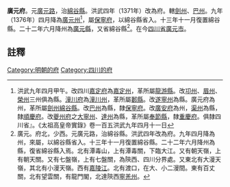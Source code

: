 '''廣元府'''。元[[廣元路|廣元路]]，治[[綿谷縣|綿谷縣]]。洪武四年（1371年）改為府。轄[[劍州|劍州]]、[[巴州|巴州]]。九年（1376年）四月降為[[廣元州|廣元州]]<ref>洪武九年四月甲午。改四川[[嘉定府|嘉定府]]為[[嘉定州_(明朝)|嘉定州]]，革所屬[[龍游縣|龍游縣]]。改[[卭州|卭州]]、[[眉州|眉州]]、[[榮州|榮州]]三州俱為縣。[[潼川府|潼川府]]為[[潼川州|潼川州]]，革所屬[[郪縣|郪縣]]。改[[遂寧州|遂寧州]]為縣。廣元府為州，革所屬[[劍州|劍州]][[綿谷縣|綿谷縣]]。改[[巴州|巴州]]為縣，隸[[保寧府|保寧府]]。改[[廣安府|廣安府]]為州，[[渠州|渠州]]為縣，隸[[順慶府|順慶府]]。改[[夔州府|夔州府]]之[[大寧州|大寧州]]、[[達州|達州]]為縣，革所屬[[奉節縣|奉節縣]]，隸[[重慶府|重慶府]]。俱隸四川省』。《太祖高皇帝實錄》卷一百五洪武九年四月十一日</ref>，屬[[保寧府|保寧府]]，以綿谷縣省入。十三年十一月復置綿谷縣。二十二年六月降州為[[廣元縣|廣元縣]]，又省綿谷縣<ref>廣元。府北，少西。元廣元路，治綿谷縣。洪武四年改為府。九年四月降為州，來屬，以綿谷縣省入。十三年十一月復置綿谷縣。二十二年六月降州為縣，復省綿谷縣入焉。北有潭毒山，上有潭毒關，下臨大江。又有朝天嶺，上有朝天關。又有七盤嶺，上有七盤關，為陝西、四川分界處。又東北有大漫天嶺，其北有小漫天嶺。西有[[嘉陵江|嘉陵江]]。北有渡口，在大、小二漫間。東有百丈關，北有望雲關，有龍門閣，北達陝西[[寧羌州|寧羌州]]。</ref>。在今[[四川省|四川省]][[廣元市|廣元市]]。

==註釋==
{{reflist}}
{{明朝行政區劃小作品}}
[[Category:明朝的府|Category:明朝的府]]
[[Category:四川的府|Category:四川的府]]